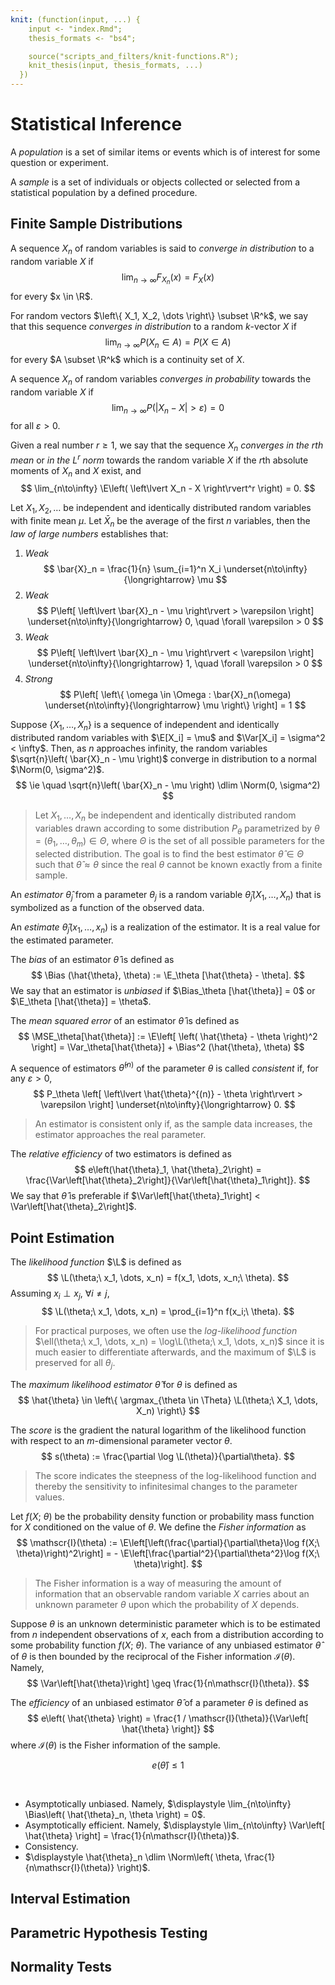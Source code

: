```yaml
---
knit: (function(input, ...) {
    input <- "index.Rmd";
    thesis_formats <- "bs4";

    source("scripts_and_filters/knit-functions.R");
    knit_thesis(input, thesis_formats, ...)
  })
---
```


# Statistical Inference

::: {.definition name="Population"}
A _population_ is a set of similar items or events which is of interest for some question or experiment.
:::

::: {.definition name="Sample"}
A _sample_ is a set of individuals or objects collected or selected from a statistical population by a defined procedure.
:::

## Finite Sample Distributions

::: {.definition name="Convergence in Distribution"}
A sequence $\displaystyle X_n$ of random variables is said to _converge in distribution_ to a random variable $X$ if
$$
\lim_{n\to\infty} F_{X_n}(x) = F_X(x)
$$
for every $x \in \R$.

For random vectors $\left\{ X_1, X_2, \dots \right\} \subset \R^k$, we say that this sequence _converges in distribution_ to a random $k$-vector $X$ if
$$
\lim_{n\to\infty} P(X_n\in A) = P(X\in A)
$$
for every $A \subset \R^k$ which is a continuity set of $X$.
:::

::: {.definition name="Convergence in Probability"}
A sequence $\displaystyle X_n$ of random variables _converges in probability_ towards the random variable $X$ if
$$
\lim_{n\to\infty} P\left( \left\lvert X_n - X \right\rvert > \varepsilon \right) = 0
$$
for all $\varepsilon > 0$.
:::

::: {.definition name="Convergence in Mean"}
Given a real number $r \geq 1$, we say that the sequence $X_n$ _converges in the $r$th mean_ or _in the $L^r$ norm_ towards the random variable $X$ if the $r$th absolute moments of $X_n$ and $X$ exist, and
$$
\lim_{n\to\infty} \E\left( \left\lvert X_n - X \right\rvert^r \right) = 0.
$$
:::

::: {.theorem name="Law of Large Numbers"}
Let $X_1, X_2, \dots$ be independent and identically distributed random variables with finite mean $\mu$. Let $\bar{X}_n$ be the average of the first $n$ variables, then the _law of large numbers_ establishes that:

1. _Weak_
$$
\bar{X}_n = \frac{1}{n} \sum_{i=1}^n X_i \underset{n\to\infty}{\longrightarrow} \mu
$$
2. _Weak_
$$
P\left[ \left\lvert \bar{X}_n - \mu \right\rvert > \varepsilon \right] \underset{n\to\infty}{\longrightarrow} 0, \quad \forall \varepsilon > 0
$$
3. _Weak_
$$
P\left[ \left\lvert \bar{X}_n - \mu \right\rvert < \varepsilon \right] \underset{n\to\infty}{\longrightarrow} 1, \quad \forall \varepsilon > 0
$$
4. _Strong_
$$
P\left[ \left\{ \omega \in \Omega : \bar{X}_n(\omega) \underset{n\to\infty}{\longrightarrow} \mu \right\} \right] = 1
$$
:::

::: {.theorem name="Central Limit Theorem"}
Suppose $\left\{X_1, \dots, X_n\right\}$ is a sequence of independent and identically distributed random variables with $\E[X_i] = \mu$ and $\Var[X_i] = \sigma^2 < \infty$. Then, as $n$ approaches infinity, the random variables $\sqrt{n}\left( \bar{X}_n - \mu \right)$ converge in distribution to a normal $\Norm(0, \sigma^2)$.
$$
\ie \quad \sqrt{n}\left( \bar{X}_n - \mu \right) \dlim \Norm(0, \sigma^2)
$$
:::

> Let $X_1, \dots, X_n$ be independent and identically distributed random variables drawn according to some distribution $P_\theta$ parametrized by $\theta = (\theta_1, \dots, \theta_m) \in \Theta$, where $\Theta$ is the set of all possible parameters for the selected distribution. The goal is to find the best estimator $\hat{\theta} \in \Theta$ such that $\hat{\theta} \approx \theta$ since the real $\theta$ cannot be known exactly from a finite sample.

::: {.definition name="Estimator"}
An _estimator_ $\hat{\theta}_j$ from a parameter $\theta_j$ is a random variable $\hat{\theta}_j(X_1, \dots, X_n)$ that is symbolized as a function of the observed data.
:::

::: {.definition name="Estimate"}
An _estimate_ $\hat{\theta}_j(x_1, \dots, x_n)$ is a realization of the estimator. It is a real value for the estimated parameter.
:::

::: {.definition name="Bias"}
The _bias_ of an estimator $\hat{\theta}$ is defined as
$$
\Bias (\hat{\theta}, \theta) := \E_\theta [\hat{\theta} - \theta].
$$
We say that an estimator is _unbiased_ if $\Bias_\theta [\hat{\theta}] = 0$ or $\E_\theta [\hat{\theta}] = \theta$.
:::

::: {.definition name="Mean Squared Error"}
The _mean squared error_ of an estimator $\hat{\theta}$ is defined as
$$
\MSE_\theta[\hat{\theta}] := \E\left[ \left( \hat{\theta} - \theta \right)^2 \right] = \Var_\theta[\hat{\theta}] + \Bias^2 (\hat{\theta}, \theta)
$$
:::

::: {.definition name="Consistency"}
A sequence of estimators $\hat{\theta}^{(n)}$ of the parameter $\theta$ is called _consistent_ if, for any $\varepsilon > 0$,
$$
P_\theta \left[ \left\lvert \hat{\theta}^{(n)} - \theta \right\rvert > \varepsilon \right] \underset{n\to\infty}{\longrightarrow} 0.
$$

> An estimator is consistent only if, as the sample data increases, the estimator approaches the real parameter.
:::

::: {.definition name="Relative Efficiency"}
The _relative efficiency_ of two estimators is defined as
$$
e\left(\hat{\theta}_1, \hat{\theta}_2\right) = \frac{\Var\left[\hat{\theta}_2\right]}{\Var\left[\hat{\theta}_1\right]}.
$$
We say that $\hat{\theta}$ is preferable if $\Var\left[\hat{\theta}_1\right] < \Var\left[\hat{\theta}_2\right]$.
:::

## Point Estimation

::: {.definition name="Likelihood Function"}
The _likelihood function_ $\L$ is defined as
$$
\L(\theta;\ x_1, \dots, x_n) = f(x_1, \dots, x_n;\ \theta).
$$
Assuming $x_i \perp x_j$, $\forall i \neq j$,
$$
\L(\theta;\ x_1, \dots, x_n) = \prod_{i=1}^n f(x_i;\ \theta).
$$

> For practical purposes, we often use the _log-likelihood function_ $\ell(\theta;\ x_1, \dots, x_n) = \log\L(\theta;\ x_1, \dots, x_n)$ since it is much easier to differentiate afterwards, and the maximum of $\L$ is preserved for all $\theta_j$.

:::

::: {.definition name="Maximum Likelihood Estimator"}
The _maximum likelihood estimator_ $\hat{\theta}$ for $\theta$ is defined as
$$
\hat{\theta} \in \left\{ \argmax_{\theta \in \Theta} \L(\theta;\ X_1, \dots, X_n) \right\}
$$
:::

::: {.definition name="Score"}
The _score_ is the gradient the natural logarithm of the likelihood function with respect to an $m$-dimensional parameter vector $\theta$.
$$
s(\theta) := \frac{\partial \log \L(\theta)}{\partial\theta}.
$$

> The score indicates the steepness of the log-likelihood function and thereby the sensitivity to infinitesimal changes to the parameter values.
:::

::: {.definition name="Fisher Information"}
Let $f(X;\ \theta)$ be the probability density function or probability mass function for $X$ conditioned on the value of $\theta$. We define the _Fisher information_ as
$$
\mathscr{I}(\theta) := \E\left[\left(\frac{\partial}{\partial\theta}\log f(X;\ \theta)\right)^2\right] = - \E\left[\frac{\partial^2}{\partial\theta^2}\log f(X;\ \theta)\right].
$$

> The Fisher information is a way of measuring the amount of information that an observable random variable $X$ carries about an unknown parameter $\theta$ upon which the probability of $X$ depends.
:::

::: {.definition name="Cramér–Rao Bound"}
Suppose $\theta$ is an unknown deterministic parameter which is to be estimated from $n$ independent observations of $x$, each from a distribution according to some probability function $f(X;\ \theta)$. The variance of any unbiased estimator $\hat{\theta}$ of $\theta$ is then bounded by the reciprocal of the Fisher information $\mathscr{I}(\theta)$. Namely,
$$
\Var\left[\hat{\theta}\right] \geq \frac{1}{n\mathscr{I}(\theta)}.
$$
:::

::: {.definition name="Efficiency"}
The _efficiency_ of an unbiased estimator $\hat{\theta}$ of a parameter $\theta$ is defined as
$$
e\left( \hat{\theta} \right) = \frac{1 / \mathscr{I}(\theta)}{\Var\left[ \hat{\theta} \right]}
$$
where $\mathscr{I}(\theta)$ is the Fisher information of the sample.
:::

::: {.proposition}
$$
e\left( \hat{\theta} \right) \leq 1
$$
:::

::: {.remark name="Maximum Likelihood Estimator Properties"}
<br/>

* Asymptotically unbiased. Namely, $\displaystyle \lim_{n\to\infty} \Bias\left( \hat{\theta}_n, \theta \right) = 0$.
* Asymptotically efficient. Namely, $\displaystyle \lim_{n\to\infty} \Var\left[ \hat{\theta} \right] = \frac{1}{n\mathscr{I}(\theta)}$.
* Consistency.
* $\displaystyle \hat{\theta}_n \dlim \Norm\left( \theta, \frac{1}{n\mathscr{I}(\theta)} \right)$.
:::

## Interval Estimation

## Parametric Hypothesis Testing

## Normality Tests




















